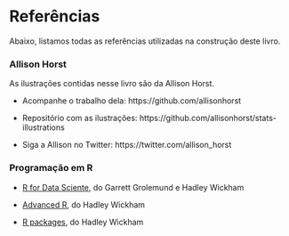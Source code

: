 # Referências {-}

Abaixo, listamos todas as referências utilizadas na construção deste livro.

### Allison Horst {-}

As ilustrações contidas nesse livro são da Allison Horst. 

- Acompanhe o trabalho dela: https://github.com/allisonhorst

- Repositório com as ilustrações: https://github.com/allisonhorst/stats-illustrations

- Siga a Allison no Twitter: https://twitter.com/allison_horst

### Programação em R {-}

- [R for Data Sciente](https://r4ds.had.co.nz/), do Garrett Grolemund e Hadley Wickham

- [Advanced R](https://adv-r.hadley.nz/), do Hadley Wickham

- [R packages](http://r-pkgs.had.co.nz/intro.html), do Hadley Wickham